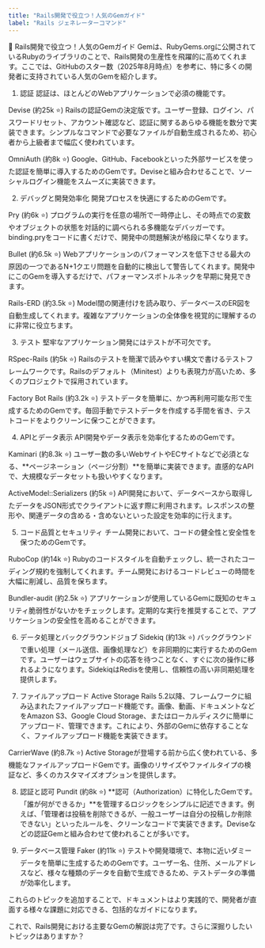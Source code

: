 ```yaml
---
title: "Rails開発で役立つ！人気のGemガイド"
label: "Rails ジェネレーターコマンド"
---
```

 
💎 Rails開発で役立つ！人気のGemガイド
Gemは、RubyGems.orgに公開されているRubyのライブラリのことで、Rails開発の生産性を飛躍的に高めてくれます。ここでは、GitHubのスター数（2025年8月時点）を参考に、特に多くの開発者に支持されている人気のGemを紹介します。

1. 認証
認証は、ほとんどのWebアプリケーションで必須の機能です。

Devise (約25k ⭐)
Railsの認証Gemの決定版です。ユーザー登録、ログイン、パスワードリセット、アカウント確認など、認証に関するあらゆる機能を数分で実装できます。シンプルなコマンドで必要なファイルが自動生成されるため、初心者から上級者まで幅広く使われています。

OmniAuth (約8k ⭐)
Google、GitHub、Facebookといった外部サービスを使った認証を簡単に導入するためのGemです。Deviseと組み合わせることで、ソーシャルログイン機能をスムーズに実装できます。

2. デバッグと開発効率化
開発プロセスを快適にするためのGemです。

Pry (約6k ⭐)
プログラムの実行を任意の場所で一時停止し、その時点での変数やオブジェクトの状態を対話的に調べられる多機能なデバッガーです。binding.pryをコードに書くだけで、開発中の問題解決が格段に早くなります。

Bullet (約6.5k ⭐)
Webアプリケーションのパフォーマンスを低下させる最大の原因の一つであるN+1クエリ問題を自動的に検出して警告してくれます。開発中にこのGemを導入するだけで、パフォーマンスボトルネックを早期に発見できます。

Rails-ERD (約3.5k ⭐)
Model間の関連付けを読み取り、データベースのER図を自動生成してくれます。複雑なアプリケーションの全体像を視覚的に理解するのに非常に役立ちます。

3. テスト
堅牢なアプリケーション開発にはテストが不可欠です。

RSpec-Rails (約5k ⭐)
Railsのテストを簡潔で読みやすい構文で書けるテストフレームワークです。Railsのデフォルト（Minitest）よりも表現力が高いため、多くのプロジェクトで採用されています。

Factory Bot Rails (約3.2k ⭐)
テストデータを簡単に、かつ再利用可能な形で生成するためのGemです。毎回手動でテストデータを作成する手間を省き、テストコードをよりクリーンに保つことができます。

4. APIとデータ表示
API開発やデータ表示を効率化するためのGemです。

Kaminari (約8.3k ⭐)
ユーザー数の多いWebサイトやECサイトなどで必須となる、**ページネーション（ページ分割）**を簡単に実装できます。直感的なAPIで、大規模なデータセットも扱いやすくなります。

ActiveModel::Serializers (約5k ⭐)
API開発において、データベースから取得したデータをJSON形式でクライアントに返す際に利用されます。レスポンスの整形や、関連データの含める・含めないといった設定を効率的に行えます。

5. コード品質とセキュリティ
チーム開発において、コードの健全性と安全性を保つためのGemです。

RuboCop (約14k ⭐)
Rubyのコードスタイルを自動チェックし、統一されたコーディング規約を強制してくれます。チーム開発におけるコードレビューの時間を大幅に削減し、品質を保ちます。

Bundler-audit (約2.5k ⭐)
アプリケーションが使用しているGemに既知のセキュリティ脆弱性がないかをチェックします。定期的な実行を推奨することで、アプリケーションの安全性を高めることができます。

6. データ処理とバックグラウンドジョブ
Sidekiq (約13k ⭐)
バックグラウンドで重い処理（メール送信、画像処理など）を非同期的に実行するためのGemです。ユーザーはウェブサイトの応答を待つことなく、すぐに次の操作に移れるようになります。SidekiqはRedisを使用し、信頼性の高い非同期処理を提供します。

7. ファイルアップロード
Active Storage
Rails 5.2以降、フレームワークに組み込まれたファイルアップロード機能です。画像、動画、ドキュメントなどをAmazon S3、Google Cloud Storage、またはローカルディスクに簡単にアップロード、管理できます。これにより、外部のGemに依存することなく、ファイルアップロード機能を実装できます。

CarrierWave (約8.7k ⭐)
Active Storageが登場する前から広く使われている、多機能なファイルアップロードGemです。画像のリサイズやファイルタイプの検証など、多くのカスタマイズオプションを提供します。

8. 認証と認可
Pundit (約8k ⭐)
**認可（Authorization）に特化したGemです。「誰が何ができるか」**を管理するロジックをシンプルに記述できます。例えば、「管理者は投稿を削除できるが、一般ユーザーは自分の投稿しか削除できない」といったルールを、クリーンなコードで実装できます。Deviseなどの認証Gemと組み合わせて使われることが多いです。

9. データベース管理
Faker (約11k ⭐)
テストや開発環境で、本物に近いダミーデータを簡単に生成するためのGemです。ユーザー名、住所、メールアドレスなど、様々な種類のデータを自動で生成できるため、テストデータの準備が効率化します。

これらのトピックを追加することで、ドキュメントはより実践的で、開発者が直面する様々な課題に対応できる、包括的なガイドになります。

これで、Rails開発における主要なGemの解説は完了です。さらに深掘りしたいトピックはありますか？